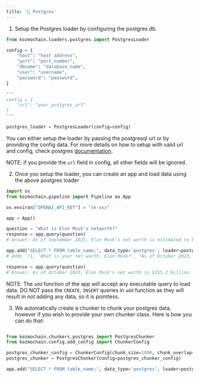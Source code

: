 ```yaml
---
title: '🐘 Postgres'
---
```


1. Setup the Postgres loader by configuring the postgres db.
```Python
from kozmochain.loaders.postgres import PostgresLoader

config = {
    "host": "host_address",
    "port": "port_number",
    "dbname": "database_name",
    "user": "username",
    "password": "password",
}

"""
config = {
    "url": "your_postgres_url"
}
"""

postgres_loader = PostgresLoader(config=config)

```

You can either setup the loader by passing the postgresql url or by providing the config data.
For more details on how to setup with valid url and config, check postgres [documentation](https://www.postgresql.org/docs/current/libpq-connect.html#LIBPQ-CONNSTRING:~:text=34.1.1.%C2%A0Connection%20Strings-,%23,-Several%20libpq%20functions).

NOTE: if you provide the `url` field in config, all other fields will be ignored.

2. Once you setup the loader, you can create an app and load data using the above postgres loader
```Python
import os
from kozmochain.pipeline import Pipeline as App

os.environ["OPENAI_API_KEY"] = "sk-xxx"

app = App()

question = "What is Elon Musk's networth?"
response = app.query(question)
# Answer: As of September 2021, Elon Musk's net worth is estimated to be around $250 billion, making him one of the wealthiest individuals in the world. However, please note that net worth can fluctuate over time due to various factors such as stock market changes and business ventures.

app.add("SELECT * FROM table_name;", data_type='postgres', loader=postgres_loader)
# Adds `(1, 'What is your net worth, Elon Musk?', "As of October 2023, Elon Musk's net worth is $255.2 billion.")`

response = app.query(question)
# Answer: As of October 2023, Elon Musk's net worth is $255.2 billion.
```

NOTE: The `add` function of the app will accept any executable query to load data. DO NOT pass the `CREATE`, `INSERT` queries in `add` function as they will result in not adding any data, so it is pointless.

3. We automatically create a chunker to chunk your postgres data, however if you wish to provide your own chunker class. Here is how you can do that:
```Python

from kozmochain.chunkers.postgres import PostgresChunker
from kozmochain.config.add_config import ChunkerConfig

postgres_chunker_config = ChunkerConfig(chunk_size=1000, chunk_overlap=0, length_function=len)
postgres_chunker = PostgresChunker(config=postgres_chunker_config)

app.add("SELECT * FROM table_name;", data_type='postgres', loader=postgres_loader, chunker=postgres_chunker)
```